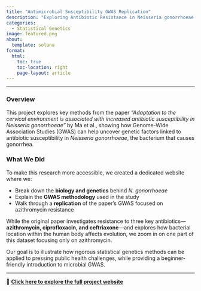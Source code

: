 ```yaml
---
title: "Antimicrobial Susceptibility GWAS Replication"
description: "Exploring Antibiotic Resistance in Neisseria gonorrhoeae Using GWAS"
categories:
  - Statistical Genetics
image: featured.png   
about:
  template: solana
format:
  html:
    toc: true
    toc-location: right
    page-layout: article
---
```


---

### Overview

This project explores key methods from the paper *“Adaptation to the cervical environment is associated with increased antibiotic susceptibility in Neisseria gonorrhoeae”* by Ma et al., showing how Genome-Wide Association Studies (GWAS) can help uncover genetic factors linked to antibiotic susceptibility in *Neisseria gonorrhoeae*, the bacterium that causes gonorrhea.

### What We Did

To make this research more accessible, we created a dedicated website where we:

- Break down the **biology and genetics** behind *N. gonorrhoeae*
- Explain the **GWAS methodology** used in the study
- Walk through a **replication** of the paper’s GWAS focused on azithromycin resistance

While the original paper investigates resistance to three key antibiotics—**azithromycin, ciprofloxacin, and ceftriaxone**—and explores how bacterial location within the human body affects evolution, we zoom in on one part of this dataset focusing only on azithromycin.

Our goal is to illustrate how rigorous statistical genetics methods can be applied to pressing public health challenges, while providing a beginner-friendly introduction to microbial GWAS.

---

🔗 **[Click here to explore the full project website](https://laynajohnson.github.io/Bacteria-GWAS/)**  




